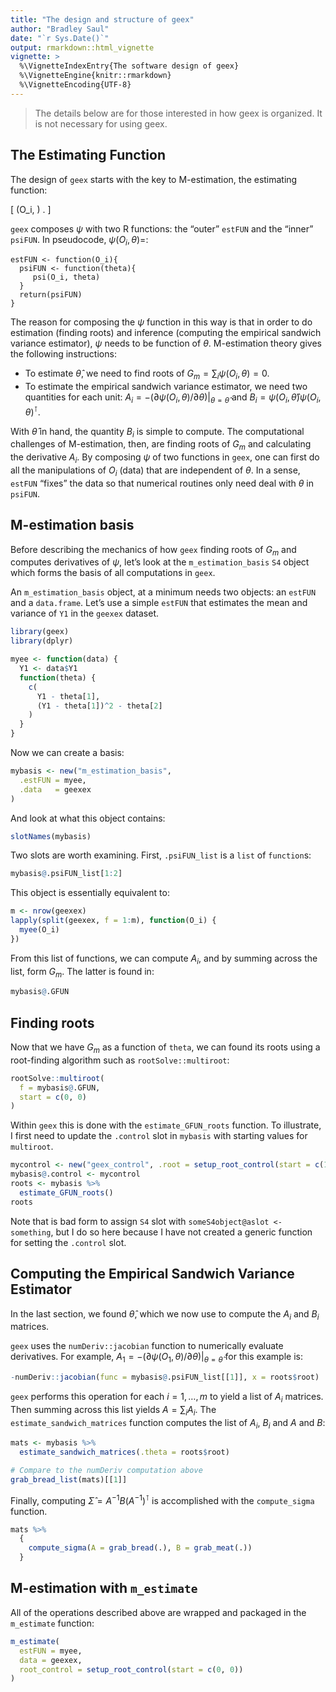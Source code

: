 ```yaml
---
title: "The design and structure of geex"
author: "Bradley Saul"
date: "`r Sys.Date()`"
output: rmarkdown::html_vignette
vignette: >
  %\VignetteIndexEntry{The software design of geex}
  %\VignetteEngine{knitr::rmarkdown}
  %\VignetteEncoding{UTF-8}
---
```


> The details below are for those interested in how geex is organized. It is not necessary for using geex. 

## The Estimating Function

The design of `geex` starts with the key to M-estimation, the estimating function:

\[
\psi(O_i, \theta) .
\]

`geex` composes $\psi$ with two R functions: the "outer" `estFUN` and the "inner" `psiFUN`. In pseudocode, $\psi(O_i, \theta) =$:

```
estFUN <- function(O_i){
  psiFUN <- function(theta){
     psi(O_i, theta)
  }
  return(psiFUN)
}
```

The reason for composing the $\psi$ function in this way is that in order to do estimation (finding roots) and inference (computing the empirical sandwich variance estimator), $\psi$ needs to be function of $\theta$. M-estimation theory gives the following instructions:

* To estimate $\hat{\theta}$, we need to find roots of $G_m = \sum_i \psi(O_i, \theta) = 0$. 
* To estimate the empirical sandwich variance estimator, we need two quantities for each unit: $A_i = - (\partial \psi(O_i, \theta)/\partial \theta)|_{\theta = \hat{\theta}}$ and $B_i = \psi(O_i, \hat{\theta})\psi(O_i, \theta)^{\intercal}$.

With $\hat{\theta}$ in hand, the quantity $B_i$ is simple to compute. The computational challenges of M-estimation, then, are finding roots of $G_m$ and calculating the derivative $A_i$. By composing $\psi$ of two functions in `geex`, one can first do all the manipulations of $O_i$ (data) that are independent of $\theta$. In a sense, `estFUN` "fixes" the data so that numerical routines only need deal with $\theta$ in `psiFUN`.

## M-estimation basis

Before describing the mechanics of how `geex` finding roots of $G_m$ and computes derivatives of $\psi$, let's look at the `m_estimation_basis` `S4` object which forms the basis of all computations in `geex`.

An `m_estimation_basis` object, at a minimum needs two objects: an `estFUN` and a `data.frame`. Let's use a simple `estFUN` that estimates the mean and variance of `Y1` in the `geexex` dataset.

```r
library(geex)
library(dplyr)

myee <- function(data) {
  Y1 <- data$Y1
  function(theta) {
    c(
      Y1 - theta[1],
      (Y1 - theta[1])^2 - theta[2]
    )
  }
}
```

Now we can create a basis:
```r
mybasis <- new("m_estimation_basis",
  .estFUN = myee,
  .data   = geexex
)
```

And look at what this object contains:
```r
slotNames(mybasis)
```

Two slots are worth examining. First, `.psiFUN_list` is a `list` of `function`s:
```r
mybasis@.psiFUN_list[1:2]
```

This object is essentially equivalent to:
```r
m <- nrow(geexex)
lapply(split(geexex, f = 1:m), function(O_i) {
  myee(O_i)
})
```

From this list of functions, we can compute $A_i$, and by summing across the list, form $G_m$. The latter is found in:
```r
mybasis@.GFUN
```

## Finding roots

Now that we have $G_m$ as a function of `theta`, we can found its roots using a root-finding algorithm such as `rootSolve::multiroot`:

```r
rootSolve::multiroot(
  f = mybasis@.GFUN,
  start = c(0, 0)
)
```

Within `geex` this is done with the `estimate_GFUN_roots` function. To illustrate, I first need to update the `.control` slot in `mybasis` with starting values for `multiroot`. 
```r
mycontrol <- new("geex_control", .root = setup_root_control(start = c(1, 1)))
mybasis@.control <- mycontrol
roots <- mybasis %>%
  estimate_GFUN_roots()
roots
```

Note that is bad form to assign `S4` slot with `someS4object@aslot <- something`, but I do so here because I have not created a generic function for setting the `.control` slot.

## Computing the Empirical Sandwich Variance Estimator

In the last section, we found $\hat{\theta}$, which we now use to compute the $A_i$ and $B_i$ matrices. 

`geex` uses the `numDeriv::jacobian` function to numerically evaluate derivatives. For example, $A_1 = - (\partial \psi(O_1, \theta)/\partial \theta)|_{\theta = \hat{\theta}}$ for this example is:

```r
-numDeriv::jacobian(func = mybasis@.psiFUN_list[[1]], x = roots$root)
```

`geex` performs this operation for each $i = 1, \dots, m$ to yield a list of $A_i$ matrices. Then summing across this list yields $A = \sum_i A_i$. The `estimate_sandwich_matrices` function computes the list of $A_i$, $B_i$ and $A$ and $B$:

```r
mats <- mybasis %>%
  estimate_sandwich_matrices(.theta = roots$root)

# Compare to the numDeriv computation above
grab_bread_list(mats)[[1]]
```

Finally, computing $\hat{\Sigma} = A^{-1} B (A^{-1})^{\intercal}$ is accomplished with the `compute_sigma` function.

```r
mats %>%
  {
    compute_sigma(A = grab_bread(.), B = grab_meat(.))
  }
```

## M-estimation with `m_estimate`

All of the operations described above are wrapped and packaged in the `m_estimate` function:

```r
m_estimate(
  estFUN = myee,
  data = geexex,
  root_control = setup_root_control(start = c(0, 0))
)
```
